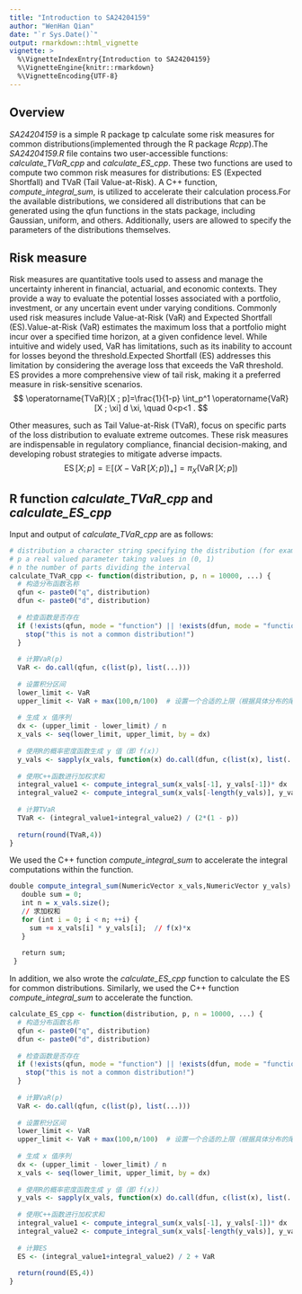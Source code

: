 ```yaml
---
title: "Introduction to SA24204159"
author: "WenHan Qian"
date: "`r Sys.Date()`"
output: rmarkdown::html_vignette
vignette: >
  %\VignetteIndexEntry{Introduction to SA24204159}
  %\VignetteEngine{knitr::rmarkdown}
  %\VignetteEncoding{UTF-8}
---
```


## Overview

_SA24204159_ is a simple R package tp calculate some risk measures for common distributions(implemented through the R package _Rcpp_).The _SA24204159.R_ file contains two user-accessible functions: _calculate_TVaR_cpp_ and _calculate_ES_cpp_. These two functions are used to compute two common risk measures for distributions: ES (Expected Shortfall) and TVaR (Tail Value-at-Risk). A C++ function, _compute_integral_sum_, is utilized to accelerate their calculation process.For the available distributions, we considered all distributions that can be generated using the qfun functions in the stats package, including Gaussian, uniform, and others. Additionally, users are allowed to specify the parameters of the distributions themselves.

## Risk measure

Risk measures are quantitative tools used to assess and manage the uncertainty inherent in financial, actuarial, and economic contexts. They provide a way to evaluate the potential losses associated with a portfolio, investment, or any uncertain event under varying conditions. Commonly used risk measures include Value-at-Risk (VaR) and Expected Shortfall (ES).Value-at-Risk (VaR) estimates the maximum loss that a portfolio might incur over a specified time horizon, at a given confidence level. While intuitive and widely used, VaR has limitations, such as its inability to account for losses beyond the threshold.Expected Shortfall (ES) addresses this limitation by considering the average loss that exceeds the VaR threshold. ES provides a more comprehensive view of tail risk, making it a preferred measure in risk-sensitive scenarios.
$$
\operatorname{TVaR}[X ; p]=\frac{1}{1-p} \int_p^1 \operatorname{VaR}[X ; \xi] d \xi, \quad 0<p<1 .
$$

Other measures, such as Tail Value-at-Risk (TVaR), focus on specific parts of the loss distribution to evaluate extreme outcomes. These risk measures are indispensable in regulatory compliance, financial decision-making, and developing robust strategies to mitigate adverse impacts.
$$
\operatorname{ES}[X ; p]=\mathbb{E}\left[(X-\operatorname{VaR}[X ; p])_{+}\right]=\pi_X(\operatorname{VaR}[X ; p])
$$

## R function _calculate_TVaR_cpp_ and _calculate_ES_cpp_

Input and output of  _calculate_TVaR_cpp_ are as follows:
```r
# distribution a character string specifying the distribution (for example, "norm" corresponds to the standard normal)
# p a real valued parameter taking values in (0, 1)
# n the number of parts dividing the interval
calculate_TVaR_cpp <- function(distribution, p, n = 10000, ...) {
  # 构造分布函数名称
  qfun <- paste0("q", distribution)
  dfun <- paste0("d", distribution)
  
  # 检查函数是否存在
  if (!exists(qfun, mode = "function") || !exists(dfun, mode = "function")) {
    stop("this is not a common distribution!")
  }
  
  # 计算VaR(p)
  VaR <- do.call(qfun, c(list(p), list(...)))
  
  # 设置积分区间
  lower_limit <- VaR
  upper_limit <- VaR + max(100,n/100)  # 设置一个合适的上限（根据具体分布的尾部）
  
  # 生成 x 值序列
  dx <- (upper_limit - lower_limit) / n
  x_vals <- seq(lower_limit, upper_limit, by = dx)
  
  # 使用R的概率密度函数生成 y 值（即 f(x)）
  y_vals <- sapply(x_vals, function(x) do.call(dfun, c(list(x), list(...))))
  
  # 使用C++函数进行加权求和
  integral_value1 <- compute_integral_sum(x_vals[-1], y_vals[-1])* dx
  integral_value2 <- compute_integral_sum(x_vals[-length(y_vals)], y_vals[-length(y_vals)])*dx
  
  # 计算TVaR
  TVaR <- (integral_value1+integral_value2) / (2*(1 - p))
  
  return(round(TVaR,4))
}

```

We used the C++ function _compute_integral_sum_ to accelerate the integral computations within the function.

```r
double compute_integral_sum(NumericVector x_vals,NumericVector y_vals) {
   double sum = 0;
   int n = x_vals.size();
   // 求加权和
   for (int i = 0; i < n; ++i) {
     sum += x_vals[i] * y_vals[i];  // f(x)*x
   }
   
   return sum;
 }
```

In addition, we also wrote the _calculate_ES_cpp_ function to calculate the ES for common distributions. Similarly, we used the C++ function _compute_integral_sum_ to accelerate the function.

```r
calculate_ES_cpp <- function(distribution, p, n = 10000, ...) {
  # 构造分布函数名称
  qfun <- paste0("q", distribution)
  dfun <- paste0("d", distribution)
  
  # 检查函数是否存在
  if (!exists(qfun, mode = "function") || !exists(dfun, mode = "function")) {
    stop("this is not a common distribution!")
  }
  
  # 计算VaR(p)
  VaR <- do.call(qfun, c(list(p), list(...)))
  
  # 设置积分区间
  lower_limit <- VaR
  upper_limit <- VaR + max(100,n/100)  # 设置一个合适的上限（根据具体分布的尾部）
  
  # 生成 x 值序列
  dx <- (upper_limit - lower_limit) / n
  x_vals <- seq(lower_limit, upper_limit, by = dx)
  
  # 使用R的概率密度函数生成 y 值（即 f(x)）
  y_vals <- sapply(x_vals, function(x) do.call(dfun, c(list(x), list(...))))
  
  # 使用C++函数进行加权求和
  integral_value1 <- compute_integral_sum(x_vals[-1], y_vals[-1])* dx
  integral_value2 <- compute_integral_sum(x_vals[-length(y_vals)], y_vals[-length(y_vals)])*dx
  
  # 计算ES
  ES <- (integral_value1+integral_value2) / 2 + VaR
  
  return(round(ES,4))
}
```


